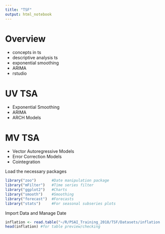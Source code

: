 ```yaml
---
title: "TSF"
output: html_notebook
---
```


# Overview
- concepts in ts
- descriptive analysis ts
- exponential smoothing
- ARIMA
- rstudio

# UV TSA
- Exponential Smoothing
- ARIMA
- ARCH Models

# MV TSA
- Vector Autoregressive Models
- Error Correction Models
- Cointegration

Load the necessary packages

```r
library("zoo")       #Date manipulation package
library("mFilter")   #Time series filter
library("ggplot2")   #Charts
library("smooth")    #Smoothing
library("forecast")  #Forecasts
library("stats")     #For seasonal subseries plots
```

Import Data and Manage Date

```r
inflation <- read.table("~/R/PSAI_Training_2018/TSF/Datasets/inflation.txt",header = T)
head(inflation) #for table preview/checking
```

